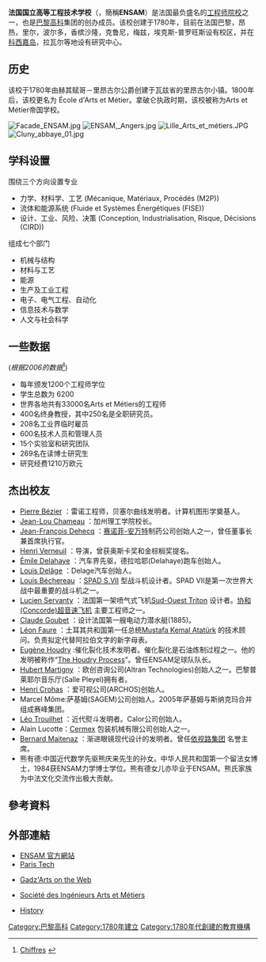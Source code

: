 {{Infobox University 
|imageblason     = 
|name           = 法国国立高等工程技术学校
|image_name     = New logo AM.svg
|motto          = 
|established    = 1780
|type           = 公立 
|president      = [http://fr.wikipedia.org/wiki/Laurent_Carraro Laurent Carraro]
|chancellor     = 
|provost        = 
|city           = 巴黎
|state          = 法国
|coor           = {{coord|48.834066|N|2.357453|E|type:edu_region:FR}}
|students       = 6200<ref>[http://www.ensam.fr/fr/l_ecole/chiffres_cles  {{fr}} statistics on the official website] {{webarchive|url=https://web.archive.org/web/20080912130301/http://www.ensam.fr/fr/l_ecole/chiffres_cles |date=2008-09-12 }}</ref>
|postgrad       = 
|faculty        = 
|campus         = [[巴黎|巴黎]]、[[普羅旺斯地區艾克斯|普羅旺斯地區艾克斯]]、[[昂熱|昂熱]]、[[里爾|里爾]]、[[波爾多|波爾多]]、[[香檳沙隆|香檳沙隆]]、{{link-en|克魯尼|Cluny}}、[[梅斯|梅斯]]
|mascot         =       
|free_label     = 研究所
|free           = [[巴斯蒂亞|巴斯蒂亞]]、[[尚貝里|尚貝里]]、[[索恩河畔沙隆|索恩河畔沙隆]] 
|affiliations   = [[索邦高等工艺学校联盟大学|索邦高等工艺学校联盟大学]][[巴黎高科|巴黎高科]]
|nobel_laureates = 
|website        = http://www.ensam.fr
|colors         = 
|endowment      = 
|logo = [[File:Logo_paristech.png|center]]

}}
'''法国国立高等工程技术学校'''（{{lang-fr|'''École nationale supérieure d'arts et métiers'''}}，簡稱'''ENSAM'''）是法国最负盛名的[[大学校_(法国)|工程师院校]]之一，也是[[巴黎高科|巴黎高科]]集团的创办成员。该校创建于1780年，目前在法国巴黎，昂热，里尔，波尔多，香槟沙隆，克鲁尼，梅兹，埃克斯-普罗旺斯设有校区，并在[[科西嘉岛|科西嘉岛]]，拉瓦尔等地设有研究中心。

== 历史 ==

该校于1780年由赫其赋哥－里昂古尔公爵创建于瓦兹省的里昂古尔小镇。1800年后，该校更名为 École d'Arts et Métier。拿破仑执政时期，该校被称为Arts et Métier帝国学校。

[[Image:Facade_ENSAM.jpg|right]]
[[Image:ENSAM,_Angers.jpg|right]]
[[Image:Lille_Arts_et_métiers.JPG|right]]
[[Image:Cluny_abbaye_01.jpg|right]]

== 学科设置 ==

围绕三个方向设置专业
* 力学、材料学、工艺  (Mécanique, Matériaux, Procédés (M2P))
* 流体和能源系统  (Fluide et Systèmes Énergétiques (FISE))
* 设计、工业、风险、决策  (Conception, Industrialisation, Risque, Décisions (CIRD))
组成七个部门
* 机械与结构
* 材料与工艺
* 能源
* 生产及工业工程
* 电子、电气工程、自动化
* 信息技术与数学
* 人文与社会科学

== 一些数据 ==

(''根据2006的数据''<ref>[http://www.ensam.fr/fr/ecole/arts_et_metiers_paristech_en_chiffres Chiffres<!-- Titre généré automatiquement -->] {{webarchive|url=https://web.archive.org/web/20130903014316/http://www.ensam.fr/fr/ecole/arts_et_metiers_paristech_en_chiffres |date=2013-09-03 }}</ref>)
* 每年颁发1200个工程师学位 
* 学生总数为 6200
* 世界各地共有33000名Arts et Métiers的工程师
* 400名终身教授，其中250名是全职研究员。
* 208名工业界临时雇员
* 600名技术人员和管理人员
* 15个实验室和研究团队
* 269名在读博士研究生
* 研究经费1210万欧元

== 杰出校友 ==

* [http://en.wikipedia.org/wiki/Pierre_B%C3%A9zier Pierre Bézier] {{Wayback|url=http://en.wikipedia.org/wiki/Pierre_B%C3%A9zier |date=20210413163924 }}：雷诺工程师，贝塞尔曲线发明者。计算机图形学奠基人。
* [http://en.wikipedia.org/wiki/Jean-Lou_Chameau Jean-Lou Chameau] {{Wayback|url=http://en.wikipedia.org/wiki/Jean-Lou_Chameau |date=20210223224647 }}：加州理工学院校长。
* [http://fr.wikipedia.org/wiki/Jean-Fran%C3%A7ois_Dehecq Jean-François Dehecq] {{Wayback|url=http://fr.wikipedia.org/wiki/Jean-Fran%C3%A7ois_Dehecq |date=20170108174349 }}：[[:赛诺菲|赛诺菲-安万特]]制药公司创始人之一，曾任董事长兼首席执行官。
* [http://en.wikipedia.org/wiki/Henri_Verneuil Henri Verneuil] {{Wayback|url=http://en.wikipedia.org/wiki/Henri_Verneuil |date=20210218160212 }}：导演，曾获奥斯卡奖和金棕榈奖提名。
* [http://fr.wikipedia.org/wiki/%C3%89mile_Delahaye Émile Delahaye] {{Wayback|url=http://fr.wikipedia.org/wiki/%C3%89mile_Delahaye |date=20201122153727 }}：汽车界先驱，德拉哈耶(Delahaye)跑车创始人。
* [http://fr.wikipedia.org/wiki/Louis_Delage Louis Delâge] {{Wayback|url=http://fr.wikipedia.org/wiki/Louis_Delage |date=20170108195506 }}：Delage汽车创始人。
* [http://fr.wikipedia.org/wiki/Louis_B%C3%A9chereau Louis Béchereau] {{Wayback|url=http://fr.wikipedia.org/wiki/Louis_B%C3%A9chereau |date=20201024183756 }}：[http://fr.wikipedia.org/wiki/SPAD_S.VII SPAD S.VII] {{Wayback|url=http://fr.wikipedia.org/wiki/SPAD_S.VII |date=20201020202936 }}型战斗机设计者。SPAD VII是第一次世界大战中最重要的战斗机之一。
* [http://fr.wikipedia.org/wiki/Lucien_Servanty Lucien Servanty] {{Wayback|url=http://fr.wikipedia.org/wiki/Lucien_Servanty |date=20201021092323 }}：法国第一架喷气式飞机[http://en.wikipedia.org/wiki/SO.6000_Triton Sud-Ouest Triton] {{Wayback|url=http://en.wikipedia.org/wiki/SO.6000_Triton |date=20170118194805 }}设计者。[http://en.wikipedia.org/wiki/Concorde 协和(Concorde)超音速飞机] {{Wayback|url=http://en.wikipedia.org/wiki/Concorde |date=20210419070718 }}主要工程师之一。
* [http://fr.wikipedia.org/wiki/Claude_Goubet Claude Goubet] {{Wayback|url=http://fr.wikipedia.org/wiki/Claude_Goubet |date=20200724103149 }}：设计法国第一艘电动力潜水艇(1885)。
* [http://fr.wikipedia.org/wiki/L%C3%A9on_Faure Léon Faure] {{Wayback|url=http://fr.wikipedia.org/wiki/L%C3%A9on_Faure |date=20170108200853 }}：土耳其共和国第一任总统[http://fr.wikipedia.org/wiki/Mustafa_Kemal_Atat%C3%BCrk Mustafa Kemal Atatürk] {{Wayback|url=http://fr.wikipedia.org/wiki/Mustafa_Kemal_Atat%C3%BCrk |date=20210309184850 }}的技术顾问。负责拟定代替阿拉伯文字的新字母表。
* [http://fr.wikipedia.org/wiki/Eug%C3%A8ne_Houdry Eugène Houdry] {{Wayback|url=http://fr.wikipedia.org/wiki/Eug%C3%A8ne_Houdry |date=20201127012258 }}:催化裂化技术发明者。催化裂化是石油炼制过程之一。他的发明被称作“[http://portal.acs.org/portal/acs/corg/content?_nfpb=true&_pageLabel=PP_ARTICLEMAIN&node_id=924&content_id=WPCP_007595&use_sec=true&sec_url_var=region1&__uuid=5281f36b-dfe3-4866-baff-50f9a96fa263 The Houdry Process]”。曾任ENSAM足球队队长。
* [http://fr.wikipedia.org/wiki/Hubert_Martigny Hubert Martigny] {{Wayback|url=http://fr.wikipedia.org/wiki/Hubert_Martigny |date=20170108174017 }}：欧创咨询公司(Altran Technologies)创始人之一。巴黎普莱耶尔音乐厅(Salle Pleyel)拥有者。
* [http://fr.wikipedia.org/wiki/Henri_Crohas Henri Crohas] {{Wayback|url=http://fr.wikipedia.org/wiki/Henri_Crohas |date=20200716065049 }}：爱可视公司(ARCHOS)创始人。
* Marcel Môme:萨基姆(SAGEM)公司创始人。2005年萨基姆与斯纳克玛合并组成赛峰集团。
* [http://fr.wikipedia.org/wiki/L%C3%A9o_Trouilhet Léo Trouilhet] {{Wayback|url=http://fr.wikipedia.org/wiki/L%C3%A9o_Trouilhet |date=20170108175719 }}：近代熨斗发明者。Calor公司创始人。
* Alain Lucotte：[http://www.cermex.com.cn/ Cermex] {{Wayback|url=http://www.cermex.com.cn/ |date=20141219152920 }}包装机械有限公司创始人之一。
* [http://fr.wikipedia.org/wiki/Bernard_Maitenaz Bernard Maitenaz] {{Wayback|url=http://fr.wikipedia.org/wiki/Bernard_Maitenaz |date=20201127012213 }}：渐进眼镜现代设计的发明者。曾任[http://fr.wikipedia.org/wiki/Essilor 依视路集团] {{Wayback|url=http://fr.wikipedia.org/wiki/Essilor |date=20210308214015 }}名誉主席。
* 熊有德:中国近代数学先驱熊庆来先生的孙女。中华人民共和国第一个留法女博士，1984获ENSAM力学博士学位。熊有德女儿亦毕业于ENSAM。熊氏家族为中法文化交流作出极大贡献。

== 參考資料 ==
{{reflist}}

== 外部連結 ==
*[http://www.ensam.fr/  ENSAM 官方網站] {{Wayback|url=http://www.ensam.fr/ |date=20140328111234 }}
*[http://www.paristech.org/ Paris Tech] {{Wayback|url=http://www.paristech.org/ |date=20210413000813 }}
*{{fr}} [http://www.gadz.org/ Gadz'Arts on the Web] {{Wayback|url=http://www.gadz.org/ |date=20170703133756 }}
*{{fr}} [http://www.arts-et-metiers.asso.fr/ Société des Ingénieurs Arts et Métiers] {{Wayback|url=http://www.arts-et-metiers.asso.fr/ |date=20210411124010 }}
*{{fr}} [http://patrimoine.gadz.org/ History] {{Wayback|url=http://patrimoine.gadz.org/ |date=20210124224259 }}

{{DEFAULTSORT:Ecole nationale superieure d'arts et metiers}}

{{巴黎高科}}
{{法国公立科学、文化和专业机构}}
{{法国大学校会议}}

[[Category:巴黎高科|Category:巴黎高科]]
[[Category:1780年建立|Category:1780年建立]]
[[Category:1780年代創建的教育機構|Category:1780年代創建的教育機構]]
